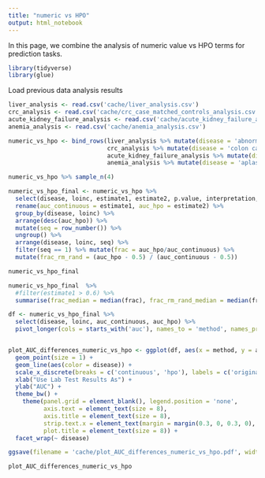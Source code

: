```yaml
---
title: "numeric vs HPO"
output: html_notebook
---
```


In this page, we combine the analysis of numeric value vs HPO terms for prediction tasks. 

```r
library(tidyverse)
library(glue)
```

Load previous data analysis results
```r
liver_analysis <- read.csv('cache/liver_analysis.csv')
crc_analysis <- read.csv('cache/crc_case_matched_controls_analysis.csv')
acute_kidney_failure_analysis <- read.csv('cache/acute_kidney_failure_analysis.csv')
anemia_analysis <- read.csv('cache/anemia_analysis.csv')
```

```r
numeric_vs_hpo <- bind_rows(liver_analysis %>% mutate(disease = 'abnormal liver function'),
                            crc_analysis %>% mutate(disease = 'colon cancer'), 
                            acute_kidney_failure_analysis %>% mutate(disease = 'acute kidney failure'), 
                            anemia_analysis %>% mutate(disease = 'aplastic anemia'))

numeric_vs_hpo %>% sample_n(4)

numeric_vs_hpo_final <- numeric_vs_hpo %>% 
  select(disease, loinc, estimate1, estimate2, p.value, interpretation, hpotermid) %>% 
  rename(auc_continuous = estimate1, auc_hpo = estimate2) %>% 
  group_by(disease, loinc) %>% 
  arrange(desc(auc_hpo)) %>% 
  mutate(seq = row_number()) %>% 
  ungroup() %>% 
  arrange(disease, loinc, seq) %>% 
  filter(seq == 1) %>% mutate(frac = auc_hpo/auc_continuous) %>% 
  mutate(frac_rm_rand = (auc_hpo - 0.5) / (auc_continuous - 0.5))

numeric_vs_hpo_final
```
```r
numeric_vs_hpo_final  %>% 
  #filter(estimate1 > 0.6) %>%
  summarise(frac_median = median(frac), frac_rm_rand_median = median(frac_rm_rand))
```
```r
df <- numeric_vs_hpo_final %>% 
  select(disease, loinc, auc_continuous, auc_hpo) %>% 
  pivot_longer(cols = starts_with('auc'), names_to = 'method', names_prefix = 'auc_', values_to = 'auc')


plot_AUC_differences_numeric_vs_hpo <- ggplot(df, aes(x = method, y = auc, group = interaction(disease, loinc))) + 
  geom_point(size = 1) +
  geom_line(aes(color = disease)) +
  scale_x_discrete(breaks = c('continuous', 'hpo'), labels = c('original numeric value', 'transformed to HPO')) +
  xlab("Use Lab Test Results As") +
  ylab("AUC") +
  theme_bw() + 
    theme(panel.grid = element_blank(), legend.position = 'none',
          axis.text = element_text(size = 8),
          axis.title = element_text(size = 8), 
          strip.text.x = element_text(margin = margin(0.3, 0, 0.3, 0), size = 5),
          plot.title = element_text(size = 8)) +
  facet_wrap(~ disease)

ggsave(filename = 'cache/plot_AUC_differences_numeric_vs_hpo.pdf', width = 6, height = 6)

plot_AUC_differences_numeric_vs_hpo
```

